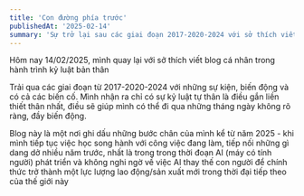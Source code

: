 ```yaml
---
title: 'Con đường phía trước'
publishedAt: '2025-02-14'
summary: 'Sự trở lại sau các giai đoạn 2017-2020-2024 với sở thích viết blog cuộc sống của Thuan Tran'
---
```


Hôm nay 14/02/2025, mình quay lại với sở thích viết blog cá nhân trong hành trình kỷ luật bản thân

Trải qua các giai đoạn từ 2017-2020-2024 với những sự kiện, biến động và có cả các biến cố. Mình nhận
ra chỉ có sự kỷ luật tự thân là điều gắn liền thiết thân nhất, điều sẽ giúp mình có thể đi qua những
tháng ngày không rõ ràng, đầy biến động. 

Blog này là một nơi ghi dấu những bước chân của mình kể từ năm 2025 - khi mình tiếp tục việc học song hành
với công việc đang làm, tiếp nối những gì dang dở nhiều năm trước, nhất là trong trong thời đoạn AI (máy có tính người) phát triển
và không nghi ngờ về việc AI thay thế con người để chính thức trở thành một lực lượng lao động/sản xuất mới 
trong thời đại tiếp theo của thế giới này 